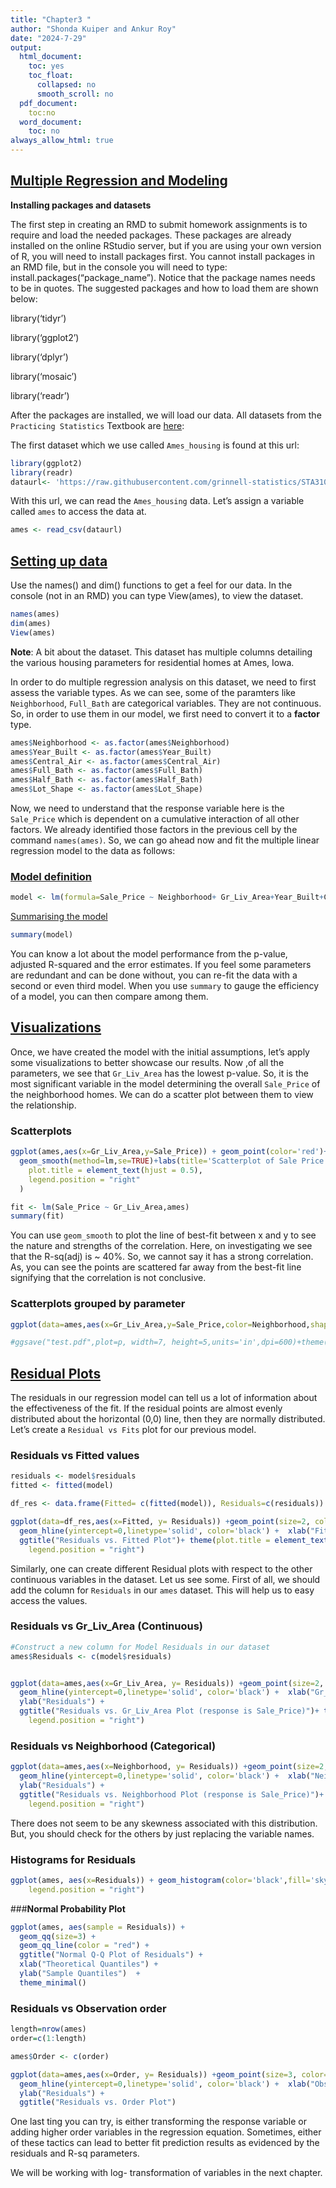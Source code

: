 ---
title: "Chapter3 "
author: "Shonda Kuiper and Ankur Roy"
date: "2024-7-29"
output:
  html_document:
    toc: yes
    toc_float:
      collapsed: no
      smooth_scroll: no
  pdf_document:
    toc:no
  word_document:
    toc: no
always_allow_html: true
---
## **[Multiple Regression and Modeling]{.ul}**

**Installing packages and datasets**

The first step in creating an RMD to submit homework assignments is to require and load the needed packages. These packages are already installed on the online RStudio server, but if you are using your own version of R, you will need to install packages first. You cannot install packages in an RMD file, but in the console you will need to type: install.packages(“package_name”). Notice that the package names needs to be in quotes. The suggested packages and how to load them are shown below:

library('tidyr')

library('ggplot2')

library('dplyr')

library('mosaic')

library('readr')


After the packages are installed, we will load our data. All datasets from the `Practicing Statistics` Textbook are [here](https://github.com/grinnell-statistics/STA310data):


The first dataset which we use called `Ames_housing` is found at this url:
```{r url,eval= TRUE,echo=TRUE,message=FALSE}
library(ggplot2)
library(readr)
dataurl<- 'https://raw.githubusercontent.com/grinnell-statistics/STA310data/master/Ames_housing.csv'

```

With this url, we can read the `Ames_housing` data. Let's assign a variable called
`ames` to access the data at.
```{r ex8, eval = TRUE,echo=TRUE,message=FALSE}
ames <- read_csv(dataurl)
```


## **[Setting up data]{.ul}**

Use the names() and dim() functions to get a feel for our data. In the console (not in an RMD) you can type View(ames), to view the dataset.

```{r name_dim,eval=TRUE,echo=TRUE,message=FALSE}
names(ames)
dim(ames)
View(ames)

```


**Note**: A bit about the dataset. This dataset has multiple columns detailing the various housing parameters for residential homes at Ames, Iowa. 


In order to do multiple regression analysis on this dataset, we need to first assess the variable types. As we can see, some of the paramters like `Neighborhood`, `Full_Bath` are categorical variables. They are not continuous. So, in order to use them in our model, we first need to convert it to a **factor** type.


```{r fac,eval=TRUE,echo=TRUE}

ames$Neighborhood <- as.factor(ames$Neighborhood)
ames$Year_Built <- as.factor(ames$Year_Built)
ames$Central_Air <- as.factor(ames$Central_Air)
ames$Full_Bath <- as.factor(ames$Full_Bath)
ames$Half_Bath <- as.factor(ames$Half_Bath)
ames$Lot_Shape <- as.factor(ames$Lot_Shape)
```

Now, we need to understand that the response variable here is the `Sale_Price` which is dependent on a cumulative interaction of all other factors. We already identified those factors in the previous cell by the command `names(ames)`. So, we can go ahead now and fit the multiple linear regression model to the data as follows:


### **[Model definition]{.ul}**
```{r mod,eval=TRUE,echo=TRUE}
model <- lm(formula=Sale_Price ~ Neighborhood+ Gr_Liv_Area+Year_Built+Central_Air+Full_Bath+Half_Bath+Lot_Shape,data=ames)
```

[Summarising the model]{.ul}

```{r n,eval=TRUE,echo=TRUE}
summary(model)

```
You can know a lot about the model performance from the p-value, adjusted R-squared and the error estimates. If you feel some parameters are redundant and can be done without, you can re-fit the data with a second or even third model. When you use `summary` to gauge the efficiency of a model, you can then compare among them.






## **[Visualizations]{.ul}**

Once, we have created the model with the initial assumptions, let's apply some visualizations to better showcase our results. Now ,of all the parameters, we see that `Gr_Liv_Area` has the lowest p-value. So, it is the most significant variable in the model determining the overall `Sale_Price` of the neighborhood homes. We can do a scatter plot between them to view the relationship. 







### **Scatterplots**

```{r scat_fit,eval=TRUE,echo=TRUE}

ggplot(ames,aes(x=Gr_Liv_Area,y=Sale_Price)) + geom_point(color='red')+
  geom_smooth(method=lm,se=TRUE)+labs(title='Scatterplot of Sale Price vs Gr Liv Area',x='Living Area',y='Sale Price')+theme_minimal()  + theme(
    plot.title = element_text(hjust = 0.5),
    legend.position = "right"
  )

fit <- lm(Sale_Price ~ Gr_Liv_Area,ames)
summary(fit)

```

You can use `geom_smooth` to plot the line of best-fit between x and y to see the nature and strengths of the correlation. Here, on investigating we see that the R-sq(adj) is ~ 40%. So, we cannot say it has a strong correlation. As, you can see the points are scattered far away from the best-fit line signifying that the correlation is not conclusive.






### **Scatterplots grouped by parameter**
```{r scat_group,eval=TRUE}

ggplot(data=ames,aes(x=Gr_Liv_Area,y=Sale_Price,color=Neighborhood,shape=Neighborhood))+geom_point()+scale_shape_manual(values=c(15,16,17,18))+geom_smooth(method=lm,se=FALSE,linewidth=0.7)+scale_color_manual(values=c('skyblue','red','purple','orange'))+ggtitle('Variation of Sale_Price by Living Area and Neighborhood')

#ggsave("test.pdf",plot=p, width=7, height=5,units='in',dpi=600)+theme(plot.title = element_text(hjust=0.5),legend.position = 'center')

```






## **[Residual Plots]{.ul}**

The residuals in our regression model can tell us a lot of information about the effectiveness of the fit. If the residual points are almost evenly distributed about the horizontal (0,0) line, then they are normally distributed. Let's create a `Residual vs Fits` plot for our previous model.


### **Residuals vs Fitted values**
```{r res_plot,eval=TRUE}
residuals <- model$residuals
fitted <- fitted(model)

df_res <- data.frame(Fitted= c(fitted(model)), Residuals=c(residuals))

ggplot(data=df_res,aes(x=Fitted, y= Residuals)) +geom_point(size=2, color='red') +
  geom_hline(yintercept=0,linetype='solid', color='black') +  xlab("Fitted Values") +  ylab("Residuals") +
  ggtitle("Residuals vs. Fitted Plot")+ theme(plot.title = element_text(hjust = 0.5),
    legend.position = "right")

```



Similarly, one can create different Residual plots  with respect to the other continuous variables in the dataset. Let us see some. First of all, we should add the column for `Residuals` in our `ames` dataset. This will help us to easy access the values.






### **Residuals vs Gr_Liv_Area (Continuous)**

```{r res_con,eval=TRUE}

#Construct a new column for Model Residuals in our dataset
ames$Residuals <- c(model$residuals)


ggplot(data=ames,aes(x=Gr_Liv_Area, y= Residuals)) +geom_point(size=2, color='red') +
  geom_hline(yintercept=0,linetype='solid', color='black') +  xlab("Gr_Liv_Area") +
  ylab("Residuals") +
  ggtitle("Residuals vs. Gr_Liv_Area Plot (response is Sale_Price)")+ theme(plot.title = element_text(hjust = 0.5),
    legend.position = "right")

```






### **Residuals vs Neighborhood (Categorical)**
```{r re_cat,eval=TRUE}


ggplot(data=ames,aes(x=Neighborhood, y= Residuals)) +geom_point(size=2, color='red') +
  geom_hline(yintercept=0,linetype='solid', color='black') +  xlab("Neighborhood") +
  ylab("Residuals") +
  ggtitle("Residuals vs. Neighborhood Plot (response is Sale_Price)")+ theme(plot.title = element_text(hjust = 0.5),
    legend.position = "right")


```
There does not seem to be any skewness associated with this distribution. But, you should check for the others by just replacing the variable names.






### **Histograms for Residuals**
```{r hist,eval=TRUE}

ggplot(ames, aes(x=Residuals)) + geom_histogram(color='black',fill='skyblue',bins=10) +labs(x='Residuals',y='Frequency',title='Histogram for the Residuals')+theme_minimal()+theme(plot.title = element_text(hjust = 0.5),
    legend.position = "right")

```







###**Normal Probability Plot**
```{r norm_prob,eval=TRUE}
ggplot(ames, aes(sample = Residuals)) +
  geom_qq(size=3) +
  geom_qq_line(color = "red") +
  ggtitle("Normal Q-Q Plot of Residuals") +
  xlab("Theoretical Quantiles") +
  ylab("Sample Quantiles")  +
  theme_minimal()

```







### **Residuals vs Observation order**
```{r ord,eval=TRUE}
length=nrow(ames)
order=c(1:length)

ames$Order <- c(order)

ggplot(data=ames,aes(x=Order, y= Residuals)) +geom_point(size=3, color='red') + geom_line(color='blue')+
  geom_hline(yintercept=0,linetype='solid', color='black') +  xlab("Observation Order") +
  ylab("Residuals") +
  ggtitle("Residuals vs. Order Plot")

```


One last ting you can try, is either transforming the response variable or adding higher order variables in the regression equation. Sometimes, either of these tactics can lead to better fit prediction results as evidenced by the residuals and R-sq parameters.

We will be working with log- transformation of variables in the next chapter.
